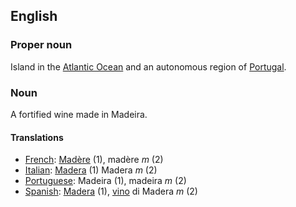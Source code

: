 ==English==

===Proper noun===

Island in the [[Atlantic Ocean]] and an autonomous region of [[Portugal]].

===Noun===

A fortified wine made in Madeira.

====Translations====

*[[French]]: [[Madère]] (1), madère ''m'' (2)
*[[Italian]]: [[Madera]] (1) Madera ''m'' (2)
*[[Portuguese]]: Madeira (1), madeira ''m'' (2)
*[[Spanish]]: [[Madera]] (1), [[vino]] di Madera ''m'' (2)